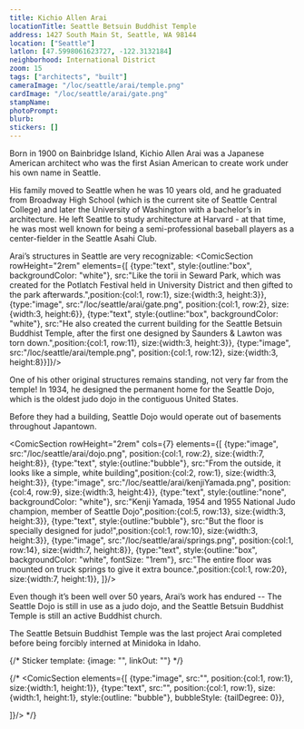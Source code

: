 ```yaml
---
title: Kichio Allen Arai
locationTitle: Seattle Betsuin Buddhist Temple
address: 1427 South Main St, Seattle, WA 98144
location: ["Seattle"] 
latlon: [47.5998061623727, -122.3132184]
neighborhood: International District
zoom: 15
tags: ["architects", "built"]
cameraImage: "/loc/seattle/arai/temple.png"
cardImage: "/loc/seattle/arai/gate.png"
stampName:
photoPrompt:
blurb:
stickers: []
---
```


Born in 1900 on Bainbridge Island, Kichio Allen Arai was a Japanese American architect who was the first Asian American to create work under his own name in Seattle.

His family moved to Seattle when he was 10 years old, and he graduated from Broadway High School (which is the current site of Seattle Central College) and later the University of Washington with a bachelor’s in architecture. He left Seattle to study architecture at Harvard - at that time, he was most well known for being a semi-professional baseball players as a center-fielder in the Seattle Asahi Club.

<LOCItem image="/loc/seattle/arai/nippon.png" linkOut="https://www.loc.gov/resource/sn87093407/1925-06-20/ed-1/?sp=5&q=nippon+baseball&r=0.214,0.75,0.321,0.22,0" caption="Newspaper clipping from the Seattle star showing the team standings of local baseball teams in June of 1925. First generation Japanese Americans (Issei), either coming to the United States with a love of baseball or finding one upon arrival, created baseball clubs up and down the west coast. Seattle’s first team was the Nippon Athletic Club formed in 1904, but it was soon followed by the Mikado Club in 1906." alt=""/>
<LOCItem image="/loc/seattle/arai/nisei.png" linkOut="https://www.loc.gov/resource/sn86071999/1949-05-11/ed-1/?sp=3&q=broadway+playfield&r=0.26,0.3,0.511,0.35,0" caption="By the 1920s and beyond, second generation Japanese Americans (Nisei) had started to form teams. Serving as a space for young Japanese Americans to build social bonds and explore their newly combined cultural identities, numerous baseball teams were founded, including the Asahi Club and Cherry baseball team." alt=""/>

Arai’s structures in Seattle are very recognizable:
<ComicSection rowHeight="2rem" elements={[
    {type:"text", style:{outline:"box", backgroundColor: "white"}, src:"Like the torii in Seward Park, which was created for the Potlatch Festival held in University District and then gifted to the park afterwards.",position:{col:1, row:1}, size:{width:3, height:3}},
    {type:"image", src:"/loc/seattle/arai/gate.png", position:{col:1, row:2}, size:{width:3, height:6}},
    {type:"text", style:{outline:"box", backgroundColor: "white"}, src:"He also created the current building for the Seattle Betsuin Buddhist Temple, after the first one designed by Saunders & Lawton was torn down.",position:{col:1, row:11}, size:{width:3, height:3}},
    {type:"image", src:"/loc/seattle/arai/temple.png", position:{col:1, row:12}, size:{width:3, height:8}}]}/>

One of his other original structures remains standing, not very far from the temple! In 1934, he designed the permanent home for the Seattle Dojo, which is the oldest judo dojo in the contiguous United States.

Before they had a building, Seattle Dojo would operate out of basements throughout Japantown. 


<ComicSection rowHeight="2rem" cols={7} elements={[
    {type:"image", src:"/loc/seattle/arai/dojo.png", position:{col:1, row:2}, size:{width:7, height:8}},
    {type:"text", style:{outline:"bubble"}, src:"From the outside, it looks like a simple, white building",position:{col:2, row:1}, size:{width:3, height:3}},
    {type:"image", src:"/loc/seattle/arai/kenjiYamada.png", position:{col:4, row:9}, size:{width:3, height:4}},
    {type:"text", style:{outline:"none", backgroundColor: "white"}, src:"Kenji Yamada, 1954 and 1955 National Judo champion, member of Seattle Dojo",position:{col:5, row:13}, size:{width:3, height:3}},
    {type:"text", style:{outline:"bubble"}, src:"But the floor is specially designed for judo!",position:{col:1, row:10}, size:{width:3, height:3}},
    {type:"image", src:"/loc/seattle/arai/springs.png", position:{col:1, row:14}, size:{width:7, height:8}},
    {type:"text", style:{outline:"box", backgroundColor: "white", fontSize: "1rem"}, src:"The entire floor was mounted on truck springs to give it extra bounce.",position:{col:1, row:20}, size:{width:7, height:1}},
    ]}/>

Even though it’s been well over 50 years, Arai’s work has endured -- The Seattle Dojo is still in use as a judo dojo, and the Seattle Betsuin Buddhist Temple is still an active Buddhist church.


<LOCItem allowSave={false} image="/loc/seattle/arai/plans.jpg" linkOut="https://ddr.densho.org/ddr-densho-430-155/" caption="Sketch of Seattle Betsuin Buddhist Temple street & floor plan. Courtesy of Arai and Kawaguchi Family Collection, Densho" alt=""/>
<LOCItem allowSave={false} image="/loc/seattle/arai/stairs.png" linkOut="https://ddr.densho.org/ddr-densho-430-115/" caption="Blueprints for entrance stairs for Betsuin Temple. Courtesy of Arai and Kawaguchi Family Collection, Densho" alt=""/>
<LOCItem allowSave={false} image="/loc/seattle/arai/wisteria.png" linkOut="https://ddr.densho.org/ddr-densho-430-117/" caption="Design of the Wisteria crest that seals the entrance of the temple. Courtesy of Arai and Kawaguchi Family Collection, Densho" alt=""/>

The Seattle Betsuin Buddhist Temple was the last project Arai completed before being forcibly interned at Minidoka in Idaho.

{/* 
Sticker template: 
{image: "", linkOut: ""}
*/}

{/* <ComicSection elements={[
    {type:"image", src:"", position:{col:1, row:1}, size:{width:1, height:1}},
    {type:"text", src:"", position:{col:1, row:1}, size:{width:1, height:1}, style:{outline: "bubble"}, bubbleStyle: {tailDegree: 0}},

]}/>  */}
